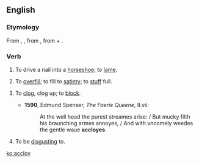 ==English==
===Etymology===
From {{etyl|fro}} {{term|encloyer}}, {{term|encloer||to drive in a nail}}, from {{etyl|ML.}} {{term|inclavare}}, from {{etyl|la}} {{term|in-}} + {{term|clavus||nail}}.

===Verb===
{{en-verb}}
# {{transitive|obsolete}} To drive a nail into a [[horseshoe]]; to [[lame]].
# {{transitive|obsolete}} To [[overfill]]; to fill to [[satiety]]; to [[stuff]] full.
# {{transitive|obsolete}} To [[clog]], clog up; to [[block]].
#*'''1590''', Edmund Spenser, ''The Faerie Queene'', II.vii:
#*:At the well head the purest streames arise: / But mucky filth his braunching armes annoyes, / And with vncomely weedes the gentle waue '''accloyes'''.
# {{transitive|archaic}} To be [[disgust]]ing to.

[[ko:accloy]]